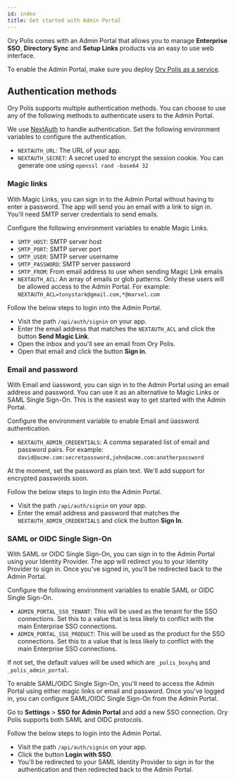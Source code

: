 ```yaml
---
id: index
title: Get started with Admin Portal
---
```



<CanonicalUrl path="/polis/admin-portal" />

Ory Polis comes with an Admin Portal that allows you to manage **Enterprise SSO**, **Directory Sync** and **Setup Links** products
via an easy to use web interface.

To enable the Admin Portal, make sure you deploy [Ory Polis as a service](../quickstart.mdx).

## Authentication methods

Ory Polis supports multiple authentication methods. You can choose to use any of the following methods to authenticate users to
the Admin Portal.

We use [NextAuth](https://next-auth.js.org) to handle authentication. Set the following environment variables to configure the
authentication.

- `NEXTAUTH_URL`: The URL of your app.
- `NEXTAUTH_SECRET`: A secret used to encrypt the session cookie. You can generate one using `openssl rand -base64 32`

### Magic links

With Magic Links, you can sign in to the Admin Portal without having to enter a password. The app will send you an email with a
link to sign in. You'll need SMTP server credentials to send emails.

Configure the following environment variables to enable Magic Links.

- `SMTP_HOST`: SMTP server host
- `SMTP_PORT`: SMTP server port
- `SMTP_USER`: SMTP server username
- `SMTP_PASSWORD`: SMTP server password
- `SMTP_FROM`: From email address to use when sending Magic Link emails
- `NEXTAUTH_ACL`: An array of emails or glob patterns. Only these users will be allowed access to the Admin Portal. For example:
  `NEXTAUTH_ACL=tonystark@gmail.com,*@marvel.com`

Follow the below steps to login into the Admin Portal.

- Visit the path `/api/auth/signin` on your app.
- Enter the email address that matches the `NEXTAUTH_ACL` and click the button **Send Magic Link**.
- Open the inbox and you'll see an email from Ory Polis.
- Open that email and click the button **Sign in**.

### Email and password

With Email and üassword, you can sign in to the Admin Portal using an email address and password. You can use it as an alternative
to Magic Links or SAML Single Sign-On. This is the easiest way to get started with the Admin Portal.

Configure the environment variable to enable Email and üassword authentication.

- `NEXTAUTH_ADMIN_CREDENTIALS`: A comma separated list of email and password pairs. For example:
  `david@acme.com:secretpassword,john@acme.com:anotherpassword`

At the moment, set the password as plain text. We'll add support for encrypted passwords soon.

Follow the below steps to login into the Admin Portal.

- Visit the path `/api/auth/signin` on your app.
- Enter the email address and password that matches the `NEXTAUTH_ADMIN_CREDENTIALS` and click the button **Sign In**.

### SAML or OIDC Single Sign-On

With SAML or OIDC Single Sign-On, you can sign in to the Admin Portal using your Identity Provider. The app will redirect you to
your Identity Provider to sign in. Once you've signed in, you'll be redirected back to the Admin Portal.

Configure the following environment variables to enable SAML or OIDC Single Sign-On.

- `ADMIN_PORTAL_SSO_TENANT`: This will be used as the tenant for the SSO connections. Set this to a value that is less likely to
  conflict with the main Enterprise SSO connections.
- `ADMIN_PORTAL_SSO_PRODUCT`: This will be used as the product for the SSO connections. Set this to a value that is less likely to
  conflict with the main Enterprise SSO connections.

If not set, the default values will be used which are `_polis_boxyhq` and `_polis_admin_portal`.

To enable SAML/OIDC Single Sign-On, you'll need to access the Admin Portal using either magic links or email and password. Once
you've logged in, you can configure SAML/OIDC Single Sign-On from the Admin Portal.

Go to **Settings** > **SSO for Admin Portal** and add a new SSO connection. Ory Polis supports both SAML and OIDC protocols.

Follow the below steps to login into the Admin Portal.

- Visit the path `/api/auth/signin` on your app.
- Click the button **Login with SSO**.
- You'll be redirected to your SAML Identity Provider to sign in for the authentication and then redirected back to the Admin
  Portal.
